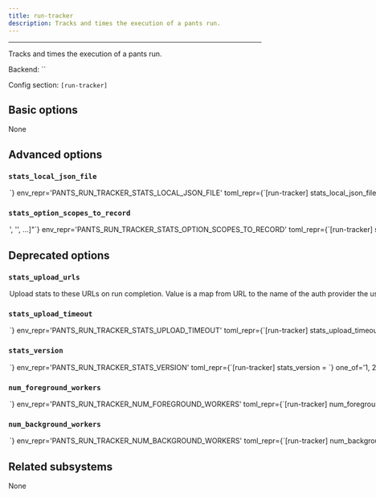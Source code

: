 ```yaml
---
title: run-tracker
description: Tracks and times the execution of a pants run.
---
```



---

Tracks and times the execution of a pants run.

Backend: <span className="color--primary">``</span>

Config section: <span className="color--primary">`[run-tracker]`</span>

<span className={styles.options}>

## Basic options

None

## Advanced options

### `stats_local_json_file`

<Option
  cli_repr={`--run-tracker-stats-local-json-file=<str>`}
  env_repr='PANTS_RUN_TRACKER_STATS_LOCAL_JSON_FILE'
  toml_repr={`[run-tracker]
stats_local_json_file = <str>`}
  default_repr={`None`}
>

Write stats to this local json file on run completion.

</Option>

### `stats_option_scopes_to_record`

<Option
  cli_repr={`--run-tracker-stats-option-scopes-to-record="['<str>', '<str>', ...]"`}
  env_repr='PANTS_RUN_TRACKER_STATS_OPTION_SCOPES_TO_RECORD'
  toml_repr={`[run-tracker]
stats_option_scopes_to_record = [
    '<str>',
    '<str>',
    ...,
]`}
  default_repr={`[]`}
>

Option scopes to record in stats on run completion. Options may be selected by joining the scope and the option with a ^ character, i.e. to get option `pantsd` in the GLOBAL scope, you&#x27;d pass `GLOBAL^pantsd`. Add a &#x27;\*&#x27; to the list to capture all known scopes.

</Option>

## Deprecated options

### `stats_upload_urls`

<Option
  cli_repr={`--run-tracker-stats-upload-urls="{'key1': val1, 'key2': val2, ...}"`}
  env_repr='PANTS_RUN_TRACKER_STATS_UPLOAD_URLS'
  toml_repr={`[run-tracker.stats_upload_urls]
key1 = val1
key2 = val2
...`}
  default_repr={`{}`}
  removal_version='2.1.0.dev0'
  removal_hint={'RunTracker no longer directly supports uploading run stats to urls.'}
>

Upload stats to these URLs on run completion. Value is a map from URL to the name of the auth provider the user must auth against in order to upload stats to that URL, or None/empty string if no auth is required. Currently the auth provider name is only used to provide a more helpful error message.

</Option>

### `stats_upload_timeout`

<Option
  cli_repr={`--run-tracker-stats-upload-timeout=<int>`}
  env_repr='PANTS_RUN_TRACKER_STATS_UPLOAD_TIMEOUT'
  toml_repr={`[run-tracker]
stats_upload_timeout = <int>`}
  default_repr={`2`}
  removal_version='2.1.0.dev0'
  removal_hint={'RunTracker no longer directly supports uploading run stats to urls.'}
>

Wait at most this many seconds for the stats upload to complete.

</Option>

### `stats_version`

<Option
  cli_repr={`--run-tracker-stats-version=<int>`}
  env_repr='PANTS_RUN_TRACKER_STATS_VERSION'
  toml_repr={`[run-tracker]
stats_version = <int>`}
  one_of='1, 2'
  default_repr={`1`}
  removal_version='2.1.0.dev0'
  removal_hint={'RunTracker no longer directly supports uploading run stats to urls.'}
>

Format of stats JSON for uploads and local json file.

</Option>

### `num_foreground_workers`

<Option
  cli_repr={`--run-tracker-num-foreground-workers=<int>`}
  env_repr='PANTS_RUN_TRACKER_NUM_FOREGROUND_WORKERS'
  toml_repr={`[run-tracker]
num_foreground_workers = <int>`}
  default_repr={`64`}
  removal_version='2.1.0.dev0'
  removal_hint={'RunTracker no longer uses foreground workers.'}
>

Number of threads for foreground work.

</Option>

### `num_background_workers`

<Option
  cli_repr={`--run-tracker-num-background-workers=<int>`}
  env_repr='PANTS_RUN_TRACKER_NUM_BACKGROUND_WORKERS'
  toml_repr={`[run-tracker]
num_background_workers = <int>`}
  default_repr={`64`}
  removal_version='2.1.0.dev0'
  removal_hint={'RunTracker no longer uses background workers.'}
>

Number of threads for background work.

</Option>

## Related subsystems

None

</span>
